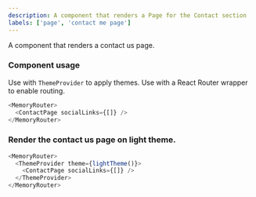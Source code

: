 ```yaml
---
description: A component that renders a Page for the Contact section
labels: ['page', 'contact me page']
---
```



A component that renders a contact us page.

### Component usage

Use with `ThemeProvider` to apply themes.
Use with a React Router wrapper to enable routing.

```js
<MemoryRouter>
  <ContactPage socialLinks={[]} />
</MemoryRouter>
```

### Render the contact us page on light theme.

```js live
<MemoryRouter>
  <ThemeProvider theme={lightTheme()}>
    <ContactPage socialLinks={[]} />
  </ThemeProvider>
</MemoryRouter>
```
